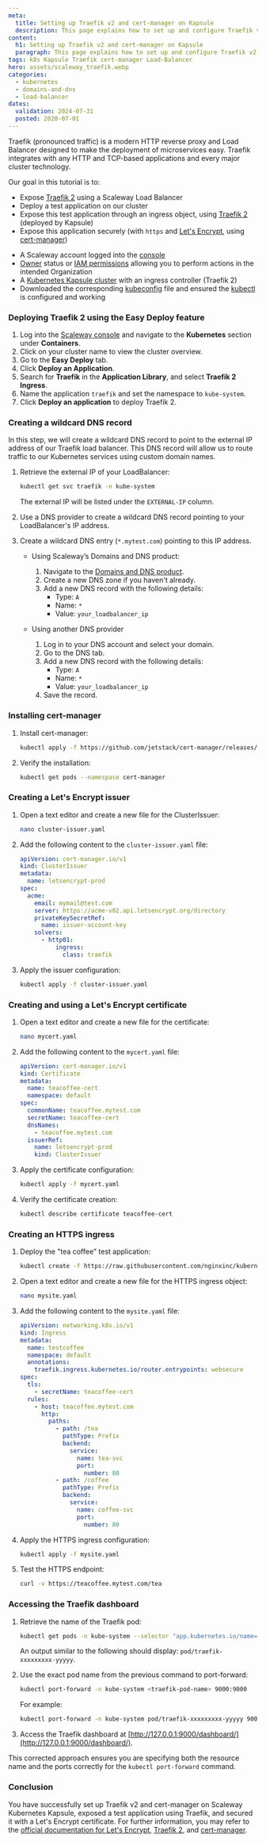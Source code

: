 ```yaml
---
meta:
  title: Setting up Traefik v2 and cert-manager on Kapsule
  description: This page explains how to set up and configure Traefik v2 and cert-manager on Kapsule
content:
  h1: Setting up Traefik v2 and cert-manager on Kapsule
  paragraph: This page explains how to set up and configure Traefik v2 and cert-manager on Kapsule
tags: k8s Kapsule Traefik cert-manager Load-Balancer
hero: assets/scaleway_traefik.webp
categories:
  - kubernetes
  - domains-and-dns
  - load-balancer
dates:
  validation: 2024-07-31
  posted: 2020-07-01
---
```

Traefik (pronounced traffic) is a modern HTTP reverse proxy and Load Balancer designed to make the deployment of microservices easy. Traefik integrates with any HTTP and TCP-based applications and every major cluster technology.

Our goal in this tutorial is to:

- Expose [Traefik 2](https://doc.traefik.io/traefik/v2.2/) using a Scaleway Load Balancer
- Deploy a test application on our cluster
- Expose this test application through an ingress object, using [Traefik 2](https://doc.traefik.io/traefik/v2.2/) (deployed by Kapsule)
- Expose this application securely (with `https` and [Let's Encrypt](https://letsencrypt.org/), using [cert-manager](https://github.com/jetstack/cert-manager/))

<Macro id="requirements" />

- A Scaleway account logged into the [console](https://console.scaleway.com)
- [Owner](/iam/concepts/#owner) status or [IAM permissions](/iam/concepts/#permission) allowing you to perform actions in the intended Organization
- A [Kubernetes Kapsule cluster](/kubernetes/how-to/create-cluster/) with an ingress controller (Traefik 2)
- Downloaded the corresponding [kubeconfig](/kubernetes/how-to/edit-cluster/) file and ensured the [kubectl](/kubernetes/how-to/connect-cluster-kubectl/) is configured and working


### Deploying Traefik 2 using the Easy Deploy feature

1. Log into the [Scaleway console](https://console.scaleway.com/) and navigate to the **Kubernetes** section under **Containers**.
2. Click on your cluster name to view the cluster overview.
3. Go to the **Easy Deploy** tab.
4. Click **Deploy an Application**.
5. Search for **Traefik**  in the **Application Library**, and select **Traefik 2 Ingress**.
6. Name the application `traefik` and set the namespace to `kube-system`.
7. Click **Deploy an application** to deploy Traefik 2.

### Creating a wildcard DNS record

In this step, we will create a wildcard DNS record to point to the external IP address of our Traefik load balancer. This DNS record will allow us to route traffic to our Kubernetes services using custom domain names.

1. Retrieve the external IP of your LoadBalancer:
    ```sh
    kubectl get svc traefik -n kube-system
    ```
    The external IP will be listed under the `EXTERNAL-IP` column.

2. Use a DNS provider to create a wildcard DNS record pointing to your LoadBalancer's IP address.

3. Create a wildcard DNS entry (`*.mytest.com`) pointing to this IP address.

    - Using Scaleway’s Domains and DNS product:
        1. Navigate to the [Domains and DNS product](https://console.scaleway.com/domains/external/).
        2. Create a new DNS zone if you haven't already.
        3. Add a new DNS record with the following details:
            - Type: `A`
            - Name: `*`
            - Value: `your_loadbalancer_ip`

    - Using another DNS provider
        1. Log in to your DNS account and select your domain.
        2. Go to the DNS tab.
        3. Add a new DNS record with the following details:
            - Type: `A`
            - Name: `*`
            - Value: `your_loadbalancer_ip`
        4. Save the record.

### Installing cert-manager

1. Install cert-manager:
    ```sh
    kubectl apply -f https://github.com/jetstack/cert-manager/releases/download/v1.0.0/cert-manager.yaml
    ```
2. Verify the installation:
    ```sh
    kubectl get pods --namespace cert-manager
    ```

### Creating a Let's Encrypt issuer

1. Open a text editor and create a new file for the ClusterIssuer:
    ```sh
    nano cluster-issuer.yaml
    ```
2. Add the following content to the `cluster-issuer.yaml` file:
    ```yaml
    apiVersion: cert-manager.io/v1
    kind: ClusterIssuer
    metadata:
      name: letsencrypt-prod
    spec:
      acme:
        email: mymail@test.com
        server: https://acme-v02.api.letsencrypt.org/directory
        privateKeySecretRef:
          name: issuer-account-key
        solvers:
          - http01:
              ingress:
                class: traefik
    ```
3. Apply the issuer configuration:
    ```sh
    kubectl apply -f cluster-issuer.yaml
    ```

### Creating and using a Let's Encrypt certificate

1. Open a text editor and create a new file for the certificate:
    ```sh
    nano mycert.yaml
    ```
2. Add the following content to the `mycert.yaml` file:
    ```yaml
    apiVersion: cert-manager.io/v1
    kind: Certificate
    metadata:
      name: teacoffee-cert
      namespace: default
    spec:
      commonName: teacoffee.mytest.com
      secretName: teacoffee-cert
      dnsNames:
        - teacoffee.mytest.com
      issuerRef:
        name: letsencrypt-prod
        kind: ClusterIssuer
    ```
3. Apply the certificate configuration:
    ```sh
    kubectl apply -f mycert.yaml
    ```
4. Verify the certificate creation:
    ```sh
    kubectl describe certificate teacoffee-cert
    ```

### Creating an HTTPS ingress

1. Deploy the "tea coffee" test application:
    ```sh
    kubectl create -f https://raw.githubusercontent.com/nginxinc/kubernetes-ingress/main/examples/ingress-resources/complete-example/cafe.yaml

2. Open a text editor and create a new file for the HTTPS ingress object:
    ```sh
    nano mysite.yaml
    ```
3. Add the following content to the `mysite.yaml` file:
    ```yaml
    apiVersion: networking.k8s.io/v1
    kind: Ingress
    metadata:
      name: testcoffee
      namespace: default
      annotations:
        traefik.ingress.kubernetes.io/router.entrypoints: websecure
    spec:
      tls:
        - secretName: teacoffee-cert
      rules:
        - host: teacoffee.mytest.com
          http:
            paths:
              - path: /tea
                pathType: Prefix
                backend:
                  service:
                    name: tea-svc
                    port:
                      number: 80
              - path: /coffee
                pathType: Prefix
                backend:
                  service:
                    name: coffee-svc
                    port:
                      number: 80
    ```
4. Apply the HTTPS ingress configuration:
    ```sh
    kubectl apply -f mysite.yaml
    ```
5. Test the HTTPS endpoint:
    ```sh
    curl -v https://teacoffee.mytest.com/tea
    ```

### Accessing the Traefik dashboard

1. Retrieve the name of the Traefik pod:
    ```sh
    kubectl get pods -n kube-system --selector "app.kubernetes.io/name=traefik" --output=name
    ```
    An output similar to the following should display: `pod/traefik-xxxxxxxxx-yyyyy`.

2. Use the exact pod name from the previous command to port-forward:
    ```sh
    kubectl port-forward -n kube-system <traefik-pod-name> 9000:9000
    ```
    For example:
    ```sh
    kubectl port-forward -n kube-system pod/traefik-xxxxxxxxx-yyyyy 9000:9000
    ```

3. Access the Traefik dashboard at [http://127.0.0.1:9000/dashboard/](http://127.0.0.1:9000/dashboard/).

This corrected approach ensures you are specifying both the resource name and the ports correctly for the `kubectl port-forward` command.

### Conclusion

You have successfully set up Traefik v2 and cert-manager on Scaleway Kubernetes Kapsule, exposed a test application using Traefik, and secured it with a Let's Encrypt certificate. For further information, you may refer to the [official documentation for Let's Encrypt](https://letsencrypt.org/), [Traefik 2](https://doc.traefik.io/traefik/v2.2/), and [cert-manager](https://cert-manager.io/docs/).
